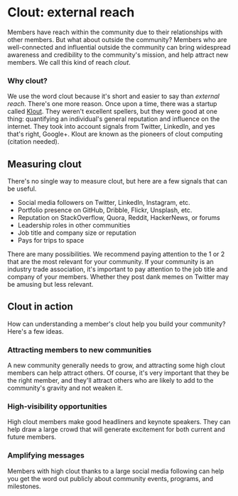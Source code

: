 # Clout: external reach

Members have reach within the community due to their relationships with
other members. But what about outside the community? Members who
are well-connected and influential outside the community can bring widespread
awareness and credibility to the community's mission, and help attract new
members. We call this kind of reach _clout_.

### Why clout?

We use the word clout because it's short and easier to say than _external
reach_. There's one more reason. Once upon a time, there was a startup called
[Klout](https://en.wikipedia.org/wiki/Klout). They weren't excellent spellers,
but they were good at one thing: quantifying an individual's general reputation
and influence on the internet. They took into account signals from Twitter,
LinkedIn, and yes that's right, Google+. Klout are known as the pioneers of
clout computing (citation needed).

## Measuring clout

There's no single way to measure clout, but here are a few signals that can be
useful.

- Social media followers on Twitter, LinkedIn, Instagram, etc.
- Portfolio presence on GitHub, Dribble, Flickr, Unsplash, etc.
- Reputation on StackOverflow, Quora, Reddit, HackerNews, or forums
- Leadership roles in other communities
- Job title and company size or reputation
- Pays for trips to space

There are many possibilities. We recommend paying attention to the 1 or 2 that
are the most relevant for your community. If your community is an industry trade
association, it's important to pay attention to the job title and company of
your members. Whether they post dank memes on Twitter may be amusing but less relevant.

## Clout in action

How can understanding a member's clout help you build your community?
Here's a few ideas.

### Attracting members to new communities

A new community generally needs to grow, and attracting some high clout members
can help attract others. Of course, it's very important that they be the right
member, and they'll attract others who are likely to add to the community's gravity
and not weaken it.

### High-visibility opportunities

High clout members make good headliners and keynote speakers. They can help draw a
large crowd that will generate excitement for both current and future members.

### Amplifying messages

Members with high clout thanks to a large social media following can help you
get the word out publicly about community events, programs, and milestones.

